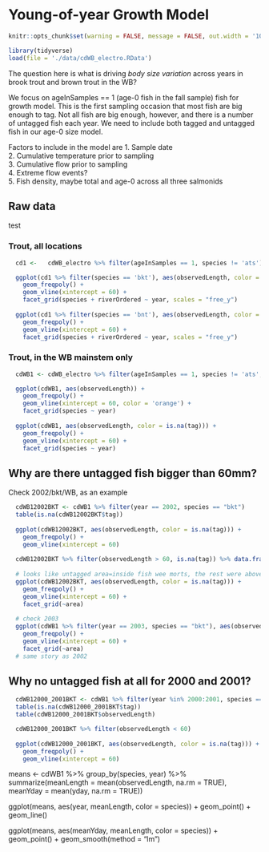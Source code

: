 # Young-of-year Growth Model {#yoyGrowthModel}
```r
knitr::opts_chunk$set(warning = FALSE, message = FALSE, out.width = '100%')
```

```r
library(tidyverse)
load(file = './data/cdWB_electro.RData')
```

The question here is what is driving _body size variation_ across years in brook trout and brown trout in the WB?  

We focus on ageInSamples == 1 (age-0 fish in the fall sample) fish for growth model. This is the first sampling occasion that most fish are big enough to tag. Not all fish are big enough, however, and there is a number of untagged fish each year. We need to include both tagged and untagged fish in our age-0 size model.

Factors to include in the model are 
1. Sample date  
2. Cumulative temperature prior to sampling  
3. Cumulative flow prior to sampling  
4. Extreme flow events?  
5. Fish density, maybe total and age-0 across all three salmonids  

## Raw data
test

### Trout, all locations  
```r
  cd1 <-   cdWB_electro %>% filter(ageInSamples == 1, species != 'ats')

  ggplot(cd1 %>% filter(species == 'bkt'), aes(observedLength, color = is.na(tag))) +
    geom_freqpoly() +
    geom_vline(xintercept = 60) +
    facet_grid(species + riverOrdered ~ year, scales = "free_y")
  
  ggplot(cd1 %>% filter(species == 'bnt'), aes(observedLength, color = is.na(tag))) +
    geom_freqpoly() +
    geom_vline(xintercept = 60) +
    facet_grid(species + riverOrdered ~ year, scales = "free_y")
```

### Trout, in the WB mainstem only
```r
  cdWB1 <- cdWB_electro %>% filter(ageInSamples == 1, species != 'ats', riverOrdered == "west brook")

  ggplot(cdWB1, aes(observedLength)) +
    geom_freqpoly() +
    geom_vline(xintercept = 60, color = 'orange') +
    facet_grid(species ~ year)
  
  ggplot(cdWB1, aes(observedLength, color = is.na(tag))) +
    geom_freqpoly() +
    geom_vline(xintercept = 60) +
    facet_grid(species ~ year)
```
  

## Why are there untagged fish bigger than 60mm?  
Check 2002/bkt/WB, as an example

```r

  cdWB12002BKT <- cdWB1 %>% filter(year == 2002, species == "bkt")
  table(is.na(cdWB12002BKT$tag))
  
  ggplot(cdWB12002BKT, aes(observedLength, color = is.na(tag))) +
    geom_freqpoly() +
    geom_vline(xintercept = 60)
  
  cdWB12002BKT %>% filter(observedLength > 60, is.na(tag)) %>% data.frame()
  
  # looks like untagged area=inside fish wee morts, the rest were above or below
  ggplot(cdWB12002BKT, aes(observedLength, color = is.na(tag))) +
    geom_freqpoly() +
    geom_vline(xintercept = 60) +
    facet_grid(~area)
  
  # check 2003
  ggplot(cdWB1 %>% filter(year == 2003, species == "bkt"), aes(observedLength, color = is.na(tag))) +
    geom_freqpoly() +
    geom_vline(xintercept = 60) +
    facet_grid(~area)
  # same story as 2002
```

## Why no untagged fish at all for 2000 and 2001?

```r

  cdWB12000_2001BKT <- cdWB1 %>% filter(year %in% 2000:2001, species == "bkt")
  table(is.na(cdWB12000_2001BKT$tag))
  table(cdWB12000_2001BKT$observedLength)

  cdWB12000_2001BKT %>% filter(observedLength < 60)
  
  ggplot(cdWB12000_2001BKT, aes(observedLength, color = is.na(tag))) +
    geom_freqpoly() +
    geom_vline(xintercept = 60)
```

means \<- cdWB1 %\>% group_by(species, year) %\>% summarize(meanLength =
mean(observedLength, na.rm = TRUE), meanYday = mean(yday, na.rm = TRUE))

ggplot(means, aes(year, meanLength, color = species)) + geom_point() +
geom_line()

ggplot(means, aes(meanYday, meanLength, color = species)) +
geom_point() + geom_smooth(method = "lm")


